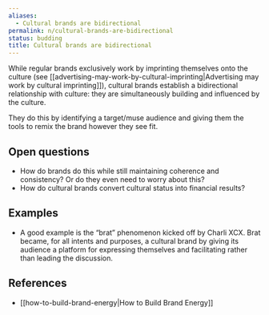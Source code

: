 ```yaml
---
aliases:
  - Cultural brands are bidirectional
permalink: n/cultural-brands-are-bidirectional
status: budding
title: Cultural brands are bidirectional
---
```

While regular brands exclusively work by imprinting themselves onto the culture (see [[advertising-may-work-by-cultural-imprinting|Advertising may work by cultural imprinting]]), cultural brands establish a bidirectional relationship with culture: they are simultaneously building and influenced by the culture.

They do this by identifying a target/muse audience and giving them the tools to remix the brand however they see fit.

## Open questions

- How do brands do this while still maintaining coherence and consistency? Or do they even need to worry about this?
- How do cultural brands convert cultural status into financial results?

## Examples

- A good example is the “brat” phenomenon kicked off by Charli XCX. Brat became, for all intents and purposes, a cultural brand by giving its audience a platform for expressing themselves and facilitating rather than leading the discussion.

## References

- [[how-to-build-brand-energy|How to Build Brand Energy]]
